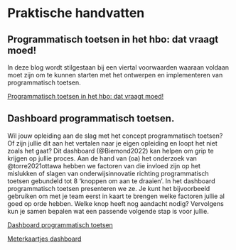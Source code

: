# Praktische handvatten

## Programmatisch toetsen in het hbo: dat vraagt moed!

In deze blog wordt stilgestaan bij een viertal voorwaarden waaraan voldaan moet zijn om te kunnen starten met het ontwerpen en implementeren van programmatisch toetsen.

[Programmatisch toetsen in het hbo: dat vraagt moed!](https://lerenvantoetsen.nl/programmatisch-toetsen-in-het-hbo-dat-vraagt-moed/)

## Dashboard programmatisch toetsen.

Wil jouw opleiding aan de slag met het concept programmatisch toetsen? Of zijn jullie dit aan het vertalen naar je eigen opleiding en loopt het niet zoals het gaat? Dit dashboard (@Biemond2022) kan helpen om grip te krijgen op jullie proces.
Aan de hand van (oa) het onderzoek van @torre2021ottawa hebben we factoren van die invloed zijn op het mislukken of slagen van onderwijsinnovatie richting programmatisch toetsen gebundeld tot 8 'knoppen om aan te draaien'.  In het dashboard programmatisch toetsen presenteren we ze. Je kunt het bijvoorbeeld gebruiken om met je team eerst in kaart te brengen welke factoren jullie al goed op orde hebben. Welke knop heeft nog aandacht nodig? Vervolgens kun je samen bepalen wat een passende volgende stap is voor jullie.

[Dashboard programmatisch toetsen](https://drive.google.com/file/d/1RzET0i1NuNJgxEujJhqGhNeAUJsI6HFD/view)

[Meterkaartjes dashboard](https://drive.google.com/file/d/1yzSpaQ8sMZdKsJjAaIUtMNCnpObHFrqA/view)
